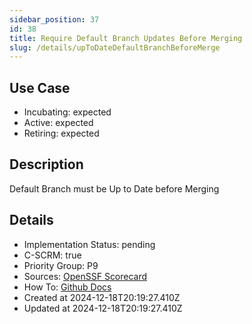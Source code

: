 ```yaml
---
sidebar_position: 37
id: 38
title: Require Default Branch Updates Before Merging
slug: /details/upToDateDefaultBranchBeforeMerge
---
```


## Use Case
<!-- LEVELS:START -->
- Incubating: expected
- Active: expected
- Retiring: expected
<!-- LEVELS:END -->

<!-- DESCRIPTION:START -->
## Description
Default Branch must be Up to Date before Merging
<!-- DESCRIPTION:END -->

<!-- DETAILS:START -->
## Details
- Implementation Status: pending
- C-SCRM: true
- Priority Group: P9
- Sources: [OpenSSF Scorecard](https://github.com/ossf/scorecard/blob/main/docs/checks.md#branch-protection)
- How To: [Github Docs](https://docs.github.com/en/repositories/configuring-branches-and-merges-in-your-repository/managing-protected-branches/about-protected-branches#require-status-checks-before-merging)
- Created at 2024-12-18T20:19:27.410Z
- Updated at 2024-12-18T20:19:27.410Z
<!-- DETAILS:END -->
